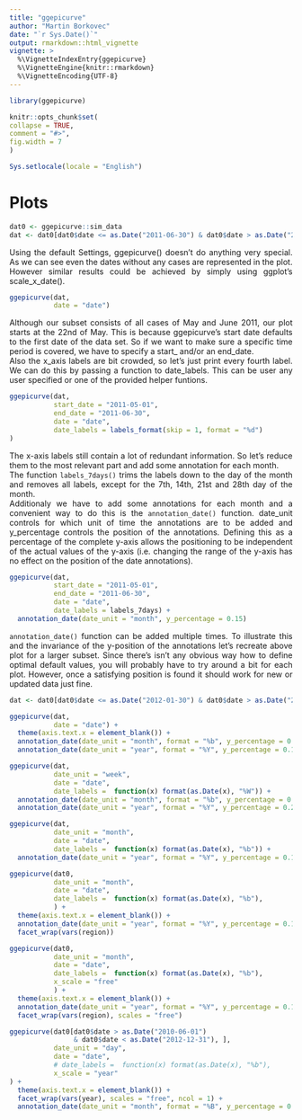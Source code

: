 ```yaml
---
title: "ggepicurve"
author: "Martin Borkovec"
date: "`r Sys.Date()`"
output: rmarkdown::html_vignette
vignette: >
  %\VignetteIndexEntry{ggepicurve}
  %\VignetteEngine{knitr::rmarkdown}
  %\VignetteEncoding{UTF-8}   
---
```

<style>
body {
text-align: justify}
</style>

```r
library(ggepicurve)

knitr::opts_chunk$set(
collapse = TRUE,
comment = "#>",
fig.width = 7
)

Sys.setlocale(locale = "English")
```


# Plots 


```r
dat0 <- ggepicurve::sim_data
dat <- dat0[dat0$date <= as.Date("2011-06-30") & dat0$date > as.Date("2011-05-01"),]
```

Using the default Settings, ggepicurve() doesn't do anything very special. As we can see even the dates without any cases are represented in the plot. However similar results could be achieved by simply using ggplot's scale_x_date().
```r
ggepicurve(dat,
           date = "date")
```

Although our subset consists of all cases of May and June 2011, our plot starts at the 22nd of May. This is because ggepicurve's start date defaults to the first date of the data set. So if we want to make sure a specific time period is covered, we have to specify a start_ and/or an end_date.  
Also the x_axis labels are bit crowded, so let's just print every fourth label. We can do this by passing a function to date_labels. This can be user any user specified or one of the provided helper funtions.
```r
ggepicurve(dat,
           start_date = "2011-05-01",
           end_date = "2011-06-30",
           date = "date",
           date_labels = labels_format(skip = 1, format = "%d")
)
```

The x-axis labels still contain a lot of redundant information. So let's reduce them to the most relevant part and add some annotation for each month.  
The function `labels_7days()`  trims the labels down to the day of the month and removes all labels, except for the 7th, 14th, 21st and 28th day of the month.  
Additionaly we have to add some annotations for each month and a convenient way to do this is the `annotation_date()` function. date_unit controls for which unit of time the annotations are to be added and y_percentage controls the position of the annotations. Defining this as a percentage of the complete y-axis allows the positioning to be independent of the actual values of the y-axis (i.e. changing the range of the y-axis has no effect on the position of the date annotations). 

```r
ggepicurve(dat,
           start_date = "2011-05-01",
           end_date = "2011-06-30",
           date = "date",
           date_labels = labels_7days) +
  annotation_date(date_unit = "month", y_percentage = 0.15)
```

`annotation_date()` function can be added multiple times. To illustrate this and the invariance of the y-position of the annotations let's recreate above plot for a larger subset.
Since there's isn't any obvious way how to define optimal default values, you will probably have to try around a bit for each plot. However, once a satisfying position is found it should work for new or updated data just fine.

```r
dat <- dat0[dat0$date <= as.Date("2012-01-30") & dat0$date > as.Date("2011-05-01"),]
```
```r
ggepicurve(dat,
           date = "date") +
  theme(axis.text.x = element_blank()) +
  annotation_date(date_unit = "month", format = "%b", y_percentage = 0.05) +
  annotation_date(date_unit = "year", format = "%Y", y_percentage = 0.15, extra_lines = 2)
```


```r
ggepicurve(dat,
           date_unit = "week",
           date = "date",
           date_labels =  function(x) format(as.Date(x), "%W")) +
  annotation_date(date_unit = "month", format = "%b", y_percentage = 0.15) +
  annotation_date(date_unit = "year", format = "%Y", y_percentage = 0.25, extra_lines = 2)
```
```r
ggepicurve(dat,
           date_unit = "month",
           date = "date",
           date_labels =  function(x) format(as.Date(x), "%b")) +
  annotation_date(date_unit = "year", format = "%Y", y_percentage = 0.15, extra_lines = 2)
```

```r
ggepicurve(dat0,
           date_unit = "month",
           date = "date",
           date_labels =  function(x) format(as.Date(x), "%b"),
           ) +
  theme(axis.text.x = element_blank()) +
  annotation_date(date_unit = "year", format = "%Y", y_percentage = 0.15, extra_lines = 2) +
  facet_wrap(vars(region)) 
```


```r
ggepicurve(dat0,
           date_unit = "month",
           date = "date",
           date_labels =  function(x) format(as.Date(x), "%b"),
           x_scale = "free"
           ) +
  theme(axis.text.x = element_blank()) +
  annotation_date(date_unit = "year", format = "%Y", y_percentage = 0.15, extra_lines = 2, fixed_y_scale = FALSE) +
  facet_wrap(vars(region), scales = "free") 
```


```r
ggepicurve(dat0[dat0$date > as.Date("2010-06-01") 
                & dat0$date < as.Date("2012-12-31"), ],
           date_unit = "day",
           date = "date",
           # date_labels =  function(x) format(as.Date(x), "%b"),
           x_scale = "year"
) +
  theme(axis.text.x = element_blank()) +
  facet_wrap(vars(year), scales = "free", ncol = 1) +
  annotation_date(date_unit = "month", format = "%B", y_percentage = 0.15, extra_lines = 2, fixed_y_scale = FALSE)

```

